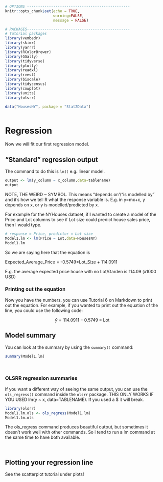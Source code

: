 ```r
# OPTIONS -----------------------------------------------
knitr::opts_chunk$set(echo = TRUE, 
                      warning=FALSE, 
                      message = FALSE)

# PACKAGES-----------------------------------------------
# Tutorial packages
library(vembedr)
library(skimr)
library(yarrr)
library(RColorBrewer)
library(GGally) 
library(tidyverse)
library(plotly)
library(readxl)
library(rvest)
library(biscale)
library(tidycensus)
library(cowplot)
library(units)
library(olsrr)

data("HousesNY", package = "Stat2Data")



```

# Regression 

Now we will fit our first regression model.

## "Standard" regression output 

The command to do this is `lm()` e.g. linear model.

```r
output <- lm(y_column ~ x_column,data=tablename)
output
```

NOTE, THE WEIRD \~ SYMBOL. This means "depends on"/"is modelled by" and it's how we tell R what the response variable is. E.g. in y=mx+c, y depends on x, or y is modelled/predicted by x.

For example for the NYHouses dataset, if I wanted to create a model of the Price and Lot columns to see if Lot size could predict house sales price, then I would type.

```r
# response = Price, predictor = Lot size
Model1.lm <- lm(Price ~ Lot,data=HousesNY)
Model1.lm
```

So we are saying here that the equation is

Expected_Average_Price = -0.5749\*Lot_Size + 114.0911

E.g. the average expected price house with no Lot/Garden is 114.09 (x1000 USD)


### Printing out the equation

Now you have the numbers, you can use Tutorial 6 on Markdown to print out the equation. For example, if you wanted to print out the equation of the line, you could use the following code:

$$
\hat{y} =  114.0911  -0.5749 \times \text{Lot}
$$



## Model summary

You can  look at the summary by using the `summary()` command:

```r
summary(Model1.lm)
```

<br>

### OLSRR regression summaries

If you want a different way of seeing the same output, you can use the `ols_regress()` command inside the `olsrr` package.  THIS ONLY WORKS IF YOU USED lm(y ~ x, data=TABLENAME).  If you used a $ it will break.

```r
library(olsrr)
Model1.lm.ols <- ols_regress(Model1.lm)
Model1.lm.ols
```

The ols_regress command produces beautiful output, but sometimes it doesn't work well with other commands. So I tend to run a lm command at the same time to have both available.


<br>

## Plotting your regression line

See the scatterplot tutorial under plots!

